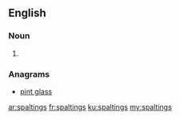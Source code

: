 ==English==

===Noun===
{{head|en|plural}}

# {{plural of|spalting|lang=en|nocat=1}}

===Anagrams===
* [[pint glass#English|pint glass]]

[[ar:spaltings]]
[[fr:spaltings]]
[[ku:spaltings]]
[[my:spaltings]]